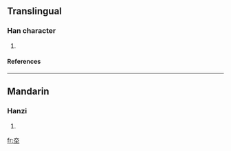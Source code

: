 ==Translingual==
===Han character===
{{Han char|rn=32|rad=土|as=03|sn=6|four=|canj=大土 (KG)}}
# {{defn|Han|sort=土03}}
====References====
{{Han ref|kx=0224.180|dkj=04897|hdz=10419.020|uh=5736|ud=22326}}
----
==Mandarin==
===Hanzi===
{{cmn-hanzi|pin=[[qià]] (qia4)|wg=ch'ia<sup>4</sup>}}
# {{defn|Mandarin}}

[[fr:圶]]